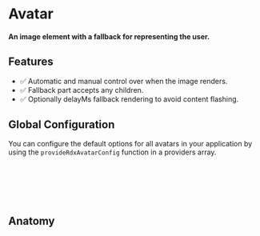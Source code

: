 
<Meta title="Primitives/Avatar" />

# Avatar

#### An image element with a fallback for representing the user.

<Canvas sourceState="hidden" of={AvatarDirectiveStories.Default} />

## Features

* ✅ Automatic and manual control over when the image renders.
* ✅ Fallback part accepts any children.
* ✅ Optionally delayMs fallback rendering to avoid content flashing.

## Global Configuration

You can configure the default options for all avatars in your application by using the `provideRdxAvatarConfig` function in a providers array.

```ts
import { provideRdxAvatarConfig } from '@radix-ng/primitives/avatar';

bootstrapApplication(AppComponent, {
  providers: [provideRdxAvatarConfig({ delayMs: 1000 })]
});
```

## Anatomy

```html
<span rdxAvatarRoot>
  <img rdxAvatarImage src="..." alt="..." />
  <span rdxAvatarFallback>Angular</span>
</span>
```
